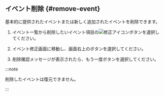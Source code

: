 ## イベント削除 {#remove-event}

基本的に提供されたイベントまたは新しく追加されたイベントを削除できます。 

1. イベント一覧から削除したいイベント項目の![修正アイコン](/img/ico-edit.svg)ボタンを選択してください。 

2. イベント修正画面に移動し、画面右上の<Cmdname sid="delete" className="uitext" />ボタンを選択してください。

3. 削除確認メッセージが表示されたら、もう一度<Cmdname sid="delete" className="uitext" />ボタンを選択してください。

:::note

削除したイベントは復元できません。

:::
